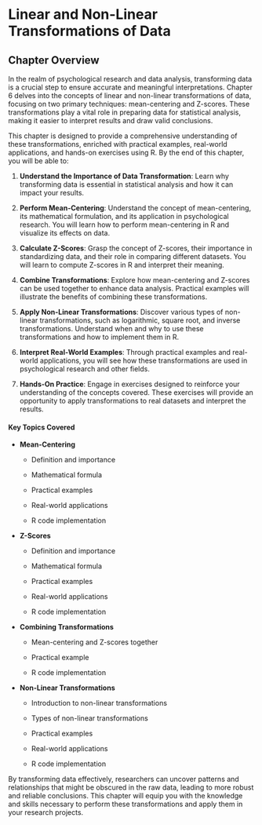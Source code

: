 # Linear and Non-Linear Transformations of Data

## Chapter Overview 

In the realm of psychological research and data analysis, transforming data is a crucial step to ensure accurate and meaningful interpretations. Chapter 6 delves into the concepts of linear and non-linear transformations of data, focusing on two primary techniques: mean-centering and Z-scores. These transformations play a vital role in preparing data for statistical analysis, making it easier to interpret results and draw valid conclusions.

This chapter is designed to provide a comprehensive understanding of these transformations, enriched with practical examples, real-world applications, and hands-on exercises using R. By the end of this chapter, you will be able to:

1.  **Understand the Importance of Data Transformation**: Learn why transforming data is essential in statistical analysis and how it can impact your results.

2.  **Perform Mean-Centering**: Understand the concept of mean-centering, its mathematical formulation, and its application in psychological research. You will learn how to perform mean-centering in R and visualize its effects on data.

3.  **Calculate Z-Scores**: Grasp the concept of Z-scores, their importance in standardizing data, and their role in comparing different datasets. You will learn to compute Z-scores in R and interpret their meaning.

4.  **Combine Transformations**: Explore how mean-centering and Z-scores can be used together to enhance data analysis. Practical examples will illustrate the benefits of combining these transformations.

5.  **Apply Non-Linear Transformations**: Discover various types of non-linear transformations, such as logarithmic, square root, and inverse transformations. Understand when and why to use these transformations and how to implement them in R.

6.  **Interpret Real-World Examples**: Through practical examples and real-world applications, you will see how these transformations are used in psychological research and other fields.

7.  **Hands-On Practice**: Engage in exercises designed to reinforce your understanding of the concepts covered. These exercises will provide an opportunity to apply transformations to real datasets and interpret the results.

#### Key Topics Covered

-   **Mean-Centering**

    -   Definition and importance

    -   Mathematical formula

    -   Practical examples

    -   Real-world applications

    -   R code implementation

-   **Z-Scores**

    -   Definition and importance

    -   Mathematical formula

    -   Practical examples

    -   Real-world applications

    -   R code implementation

-   **Combining Transformations**

    -   Mean-centering and Z-scores together

    -   Practical example

    -   R code implementation

-   **Non-Linear Transformations**

    -   Introduction to non-linear transformations

    -   Types of non-linear transformations

    -   Practical examples

    -   Real-world applications

    -   R code implementation

By transforming data effectively, researchers can uncover patterns and relationships that might be obscured in the raw data, leading to more robust and reliable conclusions. This chapter will equip you with the knowledge and skills necessary to perform these transformations and apply them in your research projects.
